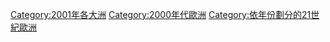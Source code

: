 {{Commons category|2001 in Europe}}
{{Year by category
| m = 2
| c = 0
| d = 0
| y = 1
| cat = 歐洲
| sortkey = 歐洲
| in = 
| parent = 
| subcat= 2001年各大洲
}}

[[Category:2001年各大洲|Category:2001年各大洲]]
[[Category:2000年代歐洲|Category:2000年代歐洲]]
[[Category:依年份劃分的21世紀歐洲|Category:依年份劃分的21世紀歐洲]]
